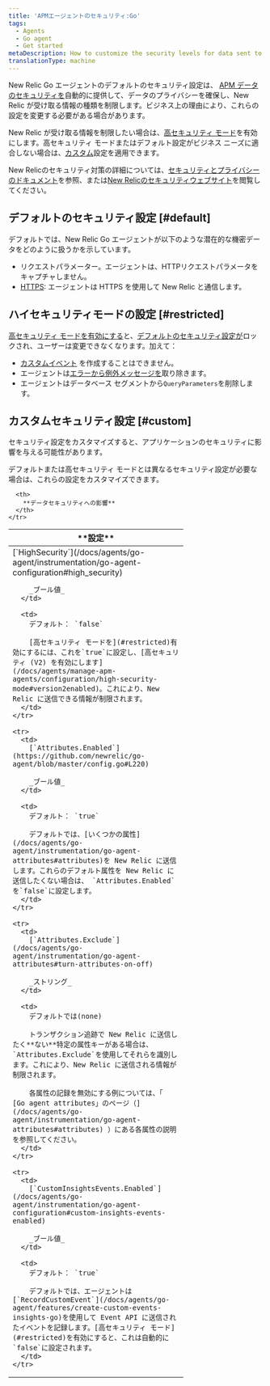 ```yaml
---
title: 'APMエージェントのセキュリティ:Go'
tags:
  - Agents
  - Go agent
  - Get started
metaDescription: How to customize the security levels for data sent to New Relic from your Go app.
translationType: machine
---
```


New Relic Go エージェントのデフォルトのセキュリティ設定は、 [APM データのセキュリティを](/docs/using-new-relic/new-relic-security/security/apm-agent-data-security)自動的に提供して、データのプライバシーを確保し、New Relic が受け取る情報の種類を制限します。ビジネス上の理由により、これらの設定を変更する必要がある場合があります。

New Relic が受け取る情報を制限したい場合は、[高セキュリティ モード](#restricted)を有効にします。高セキュリティ モードまたはデフォルト設定がビジネス ニーズに適合しない場合は、[カスタム](#custom)設定を適用できます。

New Relicのセキュリティ対策の詳細については、[セキュリティとプライバシーのドキュメント](/docs/using-new-relic/new-relic-security/security/security-matters-data-privacy-new-relic)を参照、または[New Relicのセキュリティウェブサイト](https://newrelic.com/security)を閲覧してください。

## デフォルトのセキュリティ設定 [#default]

デフォルトでは、New Relic Go エージェントが以下のような潜在的な機密データをどのように扱うかを示しています。

* リクエストパラメーター。エージェントは、HTTPリクエストパラメータをキャプチャしません。
* [HTTPS](/docs/agents/go-agent/instrumentation/go-agent-configuration#use-tls): エージェントは HTTPS を使用して New Relic と通信します。

## ハイセキュリティモードの設定 [#restricted]

[高セキュリティ モードを有効にする](/docs/agents/go-agent/instrumentation/go-agent-configuration#high_security)と、[デフォルトのセキュリティ設定が](#default)ロックされ、ユーザーは変更できなくなります。加えて：

* [カスタムイベント](/docs/agents/go-agent/features/create-custom-events-insights-go) を作成することはできません。
* エージェントは[エラーから例外メッセージを](https://github.com/newrelic/go-agent/blob/master/GUIDE.md#error-reporting)取り除きます。
* エージェントはデータベース セグメントから`QueryParameters`を削除します。

## カスタムセキュリティ設定 [#custom]

<Callout variant="caution">
  セキュリティ設定をカスタマイズすると、アプリケーションのセキュリティに影響を与える可能性があります。
</Callout>

デフォルトまたは高セキュリティ モードとは異なるセキュリティ設定が必要な場合は、これらの設定をカスタマイズできます。

<table>
  <thead>
    <tr>
      <th width="330px">
        **設定**
      </th>

      <th>
        **データセキュリティへの影響**
      </th>
    </tr>
  </thead>

  <tbody>
    <tr>
      <td>
        [`HighSecurity`](/docs/agents/go-agent/instrumentation/go-agent-configuration#high_security)

        _ブール値_
      </td>

      <td>
        デフォルト： `false`

        [高セキュリティ モードを](#restricted)有効にするには、これを`true`に設定し、[高セキュリティ (V2) を有効にします](/docs/agents/manage-apm-agents/configuration/high-security-mode#version2enabled)。これにより、New Relic に送信できる情報が制限されます。
      </td>
    </tr>

    <tr>
      <td>
        [`Attributes.Enabled`](https://github.com/newrelic/go-agent/blob/master/config.go#L220)

        _ブール値_
      </td>

      <td>
        デフォルト： `true`

        デフォルトでは、[いくつかの属性](/docs/agents/go-agent/instrumentation/go-agent-attributes#attributes)を New Relic に送信します。これらのデフォルト属性を New Relic に送信したくない場合は、 `Attributes.Enabled`を`false`に設定します。
      </td>
    </tr>

    <tr>
      <td>
        [`Attributes.Exclude`](/docs/agents/go-agent/instrumentation/go-agent-attributes#turn-attributes-on-off)

        _ストリング_
      </td>

      <td>
        デフォルトでは(none)

        トランザクション追跡で New Relic に送信したく**ない**特定の属性キーがある場合は、 `Attributes.Exclude`を使用してそれらを識別します。これにより、New Relic に送信される情報が制限されます。

        各属性の記録を無効にする例については、「 [Go agent attributes」のページ（](/docs/agents/go-agent/instrumentation/go-agent-attributes#attributes) ）にある各属性の説明を参照してください。
      </td>
    </tr>

    <tr>
      <td>
        [`CustomInsightsEvents.Enabled`](/docs/agents/go-agent/instrumentation/go-agent-configuration#custom-insights-events-enabled)

        _ブール値_
      </td>

      <td>
        デフォルト： `true`

        デフォルトでは、エージェントは[`RecordCustomEvent`](/docs/agents/go-agent/features/create-custom-events-insights-go)を使用して Event API に送信されたイベントを記録します。[高セキュリティ モード](#restricted)を有効にすると、これは自動的に`false`に設定されます。
      </td>
    </tr>
  </tbody>
</table>